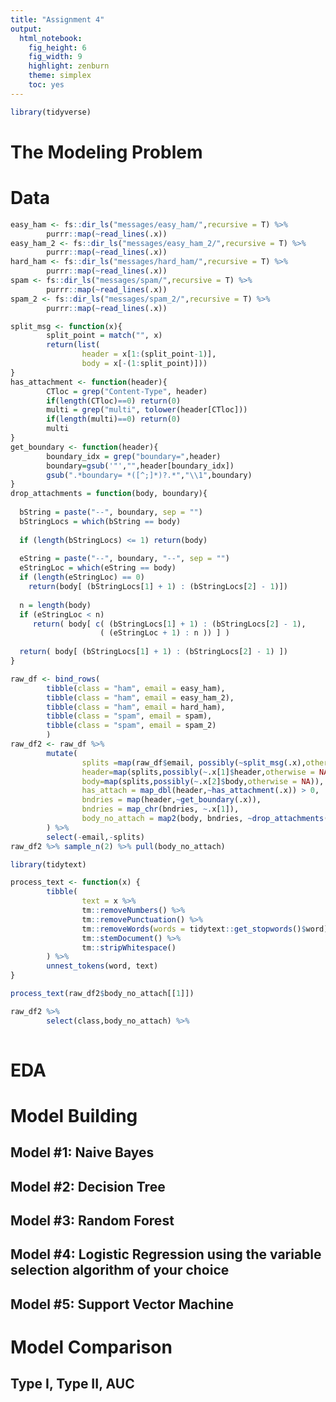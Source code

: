 ```yaml
---
title: "Assignment 4"
output: 
  html_notebook: 
    fig_height: 6
    fig_width: 9
    highlight: zenburn
    theme: simplex
    toc: yes
---
```


```r
library(tidyverse)
```


# The Modeling Problem

# Data

```r
easy_ham <- fs::dir_ls("messages/easy_ham/",recursive = T) %>% 
        purrr::map(~read_lines(.x))
easy_ham_2 <- fs::dir_ls("messages/easy_ham_2/",recursive = T) %>% 
        purrr::map(~read_lines(.x))
hard_ham <- fs::dir_ls("messages/hard_ham/",recursive = T) %>% 
        purrr::map(~read_lines(.x))
spam <- fs::dir_ls("messages/spam/",recursive = T) %>% 
        purrr::map(~read_lines(.x))
spam_2 <- fs::dir_ls("messages/spam_2/",recursive = T) %>% 
        purrr::map(~read_lines(.x))
```

```r
split_msg <- function(x){
        split_point = match("", x)
        return(list(
                header = x[1:(split_point-1)],
                body = x[-(1:split_point)]))
}
has_attachment <- function(header){
        CTloc = grep("Content-Type", header)
        if(length(CTloc)==0) return(0)
        multi = grep("multi", tolower(header[CTloc]))
        if(length(multi)==0) return(0)
        multi
}
get_boundary <- function(header){
        boundary_idx = grep("boundary=",header)
        boundary=gsub('"',"",header[boundary_idx])
        gsub(".*boundary= *([^;]*)?.*","\\1",boundary)
}
drop_attachments = function(body, boundary){
  
  bString = paste("--", boundary, sep = "")
  bStringLocs = which(bString == body)
  
  if (length(bStringLocs) <= 1) return(body)
  
  eString = paste("--", boundary, "--", sep = "")
  eStringLoc = which(eString == body)
  if (length(eStringLoc) == 0) 
    return(body[ (bStringLocs[1] + 1) : (bStringLocs[2] - 1)])
  
  n = length(body)
  if (eStringLoc < n) 
     return( body[ c( (bStringLocs[1] + 1) : (bStringLocs[2] - 1), 
                    ( (eStringLoc + 1) : n )) ] )
  
  return( body[ (bStringLocs[1] + 1) : (bStringLocs[2] - 1) ])
}
```


```r
raw_df <- bind_rows(
        tibble(class = "ham", email = easy_ham),
        tibble(class = "ham", email = easy_ham_2),
        tibble(class = "ham", email = hard_ham),
        tibble(class = "spam", email = spam),
        tibble(class = "spam", email = spam_2)
        )
raw_df2 <- raw_df %>% 
        mutate(
                splits =map(raw_df$email, possibly(~split_msg(.x),otherwise = NA)),
                header=map(splits,possibly(~.x[1]$header,otherwise = NA)),
                body=map(splits,possibly(~.x[2]$body,otherwise = NA)),
                has_attach = map_dbl(header,~has_attachment(.x)) > 0,
                bndries = map(header,~get_boundary(.x)),
                bndries = map_chr(bndries, ~.x[1]),
                body_no_attach = map2(body, bndries, ~drop_attachments(.x, .y))
        ) %>% 
        select(-email,-splits)
raw_df2 %>% sample_n(2) %>% pull(body_no_attach)
```

```r
library(tidytext)

process_text <- function(x) {
        tibble(
                text = x %>%
                tm::removeNumbers() %>%
                tm::removePunctuation() %>%
                tm::removeWords(words = tidytext::get_stopwords()$word) %>%
                tm::stemDocument() %>%
                tm::stripWhitespace()
        ) %>%
        unnest_tokens(word, text)
}

process_text(raw_df2$body_no_attach[[1]])

raw_df2 %>% 
        select(class,body_no_attach) %>% 
        
```



# EDA

# Model Building

## Model #1: Naive Bayes

## Model #2: Decision Tree

## Model #3: Random Forest

## Model #4: Logistic Regression using the variable selection algorithm of your choice 

## Model #5: Support Vector Machine


# Model Comparison

## Type I, Type II, AUC